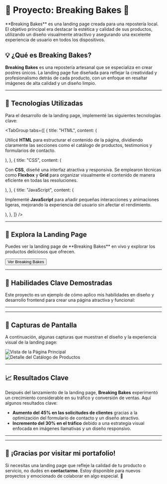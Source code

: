 # 🍰 Proyecto: Breaking Bakes 🍰

<CalloutBox type="info">
  **Breaking Bakes** es una landing page creada para una repostería local. El objetivo principal era destacar la estética y calidad de sus productos, utilizando un diseño visualmente atractivo y asegurando una excelente experiencia de usuario en todos los dispositivos.
</CalloutBox>

## 💡 ¿Qué es Breaking Bakes?

**Breaking Bakes** es una repostería artesanal que se especializa en crear postres únicos. La landing page fue diseñada para reflejar la creatividad y profesionalismo detrás de cada producto, con un enfoque en resaltar imágenes de alta calidad y un diseño limpio.

<HeroImage src="https://i.imgur.com/reposteria-demo.png" alt="Captura de la landing page de Breaking Bakes" />

---

## 🚀 Tecnologías Utilizadas

Para el desarrollo de la landing page, implementé las siguientes tecnologías clave:

<TabGroup
  tabs={[
    {
      title: "HTML",
      content: (
        <p>
          Utilicé **HTML** para estructurar el contenido de la página, dividiendo claramente las secciones como el catálogo de productos, testimonios y formularios de contacto.
        </p>
      ),
    },
    {
      title: "CSS",
      content: (
        <p>
          Con **CSS**, diseñé una interfaz atractiva y responsiva. Se emplearon técnicas como **Flexbox** y **Grid** para organizar visualmente el contenido de manera eficiente en todas las resoluciones.
        </p>
      ),
    },
    {
      title: "JavaScript",
      content: (
        <p>
          Implementé **JavaScript** para añadir pequeñas interacciones y animaciones ligeras, mejorando la experiencia del usuario sin afectar el rendimiento.
        </p>
      ),
    },
  ]}
/>

<FeatureCard
  title="Diseño Visual"
  description="El diseño se centra en destacar los productos con imágenes grandes y de alta calidad, capturando la atención del usuario desde el primer momento."
  iconName="camera"
/>

<FeatureCard
  title="Responsive"
  description="Toda la landing page está optimizada para verse perfectamente en dispositivos móviles, tabletas y ordenadores."
  iconName="mobile"
/>

---

## 🔗 Explora la Landing Page

<Alert>
  Puedes ver la landing page de **Breaking Bakes** en vivo y explorar los productos deliciosos que ofrecen.
</Alert>

<Button href="https://tuportafolio.com/breaking-bakes">Ver Breaking Bakes</Button>

---

## 🎯 Habilidades Clave Demostradas

Este proyecto es un ejemplo de cómo aplico mis habilidades en diseño y desarrollo frontend para crear una página atractiva y funcional:

<IconText text="Diseño Responsivo: Utilicé CSS para asegurar que la página sea completamente responsiva y se vea genial en todos los dispositivos." />
<IconText text="Optimización Visual: Aseguré que las imágenes se carguen de forma eficiente y que se mantenga una alta calidad visual." />
<IconText text="Interactividad Suave: Implementé JavaScript para añadir animaciones ligeras y mejorar la experiencia del usuario." />

---

<Quote text="Breaking Bakes nos ayudó a llegar a más clientes, con un diseño que refleja la calidad de nuestros postres." author="Breaking Bakes" />

---

## 📸 Capturas de Pantalla

A continuación, algunas capturas que muestran el diseño y la experiencia visual de la landing page:

![Vista de la Página Principal](https://i.imgur.com/reposteria-screenshot.png)  
![Detalle del Catálogo de Productos](https://i.imgur.com/catalogo.png)

---

## 📈 Resultados Clave

Después del lanzamiento de la landing page, **Breaking Bakes** experimentó un crecimiento considerable en su tráfico y conversión de ventas. Aquí algunos resultados clave:

- <ProgressBar percentage={45} /> **Aumento del 45% en las solicitudes de clientes** gracias a la optimización del formulario de contacto y un diseño atractivo.
- <ProgressBar percentage={30} /> **Incremento del 30% en el tráfico** debido a una estrategia visual enfocada en imágenes llamativas y un diseño responsivo.

---

<FooterQuote text="La landing page de Breaking Bakes es un claro ejemplo de cómo un buen diseño puede transformar la presencia online de una marca." />

---

## 👏 ¡Gracias por visitar mi portafolio!

Si necesitas una landing page que refleje la calidad de tu producto o servicio, no dudes en **contactarme**. Estoy disponible para nuevos proyectos y emocionado de colaborar en algo especial. 💼
